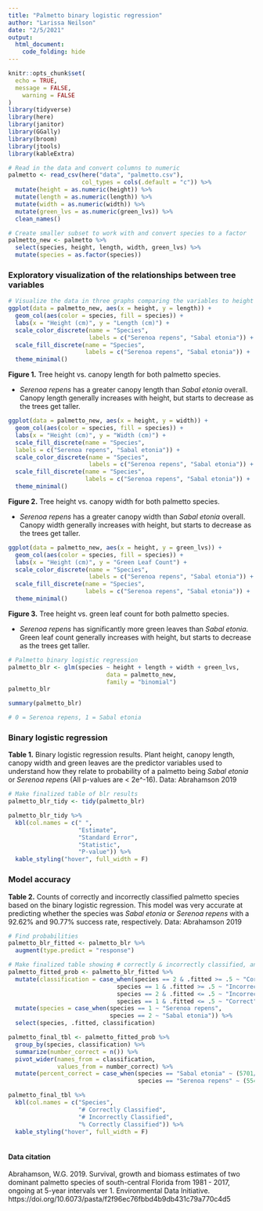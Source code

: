 ```yaml
---
title: "Palmetto binary logistic regression"
author: "Larissa Neilson"
date: "2/5/2021"
output:
  html_document:
    code_folding: hide
---
```


```r
knitr::opts_chunk$set(
  echo = TRUE,
  message = FALSE,
	warning = FALSE
)
library(tidyverse)
library(here)
library(janitor)
library(GGally)
library(broom)
library(jtools)
library(kableExtra)
```

```r
# Read in the data and convert columns to numeric
palmetto <- read_csv(here("data", "palmetto.csv"),
                     col_types = cols(.default = "c")) %>%
  mutate(height = as.numeric(height)) %>%
  mutate(length = as.numeric(length)) %>%
  mutate(width = as.numeric(width)) %>% 
  mutate(green_lvs = as.numeric(green_lvs)) %>%
  clean_names()
```

```r
# Create smaller subset to work with and convert species to a factor
palmetto_new <- palmetto %>% 
  select(species, height, length, width, green_lvs) %>%
  mutate(species = as.factor(species))
```

### Exploratory visualization of the relationships between tree variables

```r
# Visualize the data in three graphs comparing the variables to height
ggplot(data = palmetto_new, aes(x = height, y = length)) +
  geom_col(aes(color = species, fill = species)) +
  labs(x = "Height (cm)", y = "Length (cm)") +
  scale_color_discrete(name = "Species",
                       labels = c("Serenoa repens", "Sabal etonia")) +
  scale_fill_discrete(name = "Species",
                      labels = c("Serenoa repens", "Sabal etonia")) +
  theme_minimal()
```

**Figure 1.** Tree height vs. canopy length for both palmetto species.

- *Serenoa repens* has a greater canopy length than *Sabal etonia* overall. Canopy length generally increases with height, but starts to decrease as the trees get taller.

```r
ggplot(data = palmetto_new, aes(x = height, y = width)) +
  geom_col(aes(color = species, fill = species)) +
  labs(x = "Height (cm)", y = "Width (cm)") +
  scale_fill_discrete(name = "Species", 
  labels = c("Serenoa repens", "Sabal etonia")) +
  scale_color_discrete(name = "Species",
                       labels = c("Serenoa repens", "Sabal etonia")) +
  scale_fill_discrete(name = "Species",
                      labels = c("Serenoa repens", "Sabal etonia")) +
  theme_minimal()
```

**Figure 2.** Tree height vs. canopy width for both palmetto species.

- *Serenoa repens* has a greater canopy width than *Sabal etonia* overall. Canopy width generally increases with height, but starts to decrease as the trees get taller.

```r
ggplot(data = palmetto_new, aes(x = height, y = green_lvs)) +
  geom_col(aes(color = species, fill = species)) +
  labs(x = "Height (cm)", y = "Green Leaf Count") +
  scale_color_discrete(name = "Species",
                       labels = c("Serenoa repens", "Sabal etonia")) +
  scale_fill_discrete(name = "Species",
                      labels = c("Serenoa repens", "Sabal etonia")) +
  theme_minimal()
```

**Figure 3.** Tree height vs. green leaf count for both palmetto species.

- *Serenoa repens* has significantly more green leaves than *Sabal etonia*. Green leaf count generally increases with height, but starts to decrease as the trees get taller.

```r
# Palmetto binary logistic regression
palmetto_blr <- glm(species ~ height + length + width + green_lvs,
                            data = palmetto_new,
                            family = "binomial")
palmetto_blr

summary(palmetto_blr)

# 0 = Serenoa repens, 1 = Sabal etonia
```

### Binary logistic regression

**Table 1.** Binary logistic regression results. Plant height, canopy length, canopy width and green leaves are the predictor variables used to understand how they relate to probability of a palmetto being *Sabal etonia* or *Serenoa repens* (All p-values are < 2e^-16). Data: Abrahamson 2019

```r
# Make finalized table of blr results
palmetto_blr_tidy <- tidy(palmetto_blr)

palmetto_blr_tidy %>% 
  kbl(col.names = c(" ",
                    "Estimate",
                    "Standard Error",
                    "Statistic",
                    "P-value")) %>% 
  kable_styling("hover", full_width = F)
```

### Model accuracy

**Table 2.** Counts of correctly and incorrectly classified palmetto species based on the binary logistic regression. This model was very accurate at predicting whether the species was *Sabal etonia* or *Serenoa repens* with a 92.62% and 90.77% success rate, respectively. Data: Abrahamson 2019

```r
# Find probabilities
palmetto_blr_fitted <- palmetto_blr %>%
  augment(type.predict = "response")

# Make finalized table showing # correctly & incorrectly classified, and % correct
palmetto_fitted_prob <- palmetto_blr_fitted %>%
  mutate(classification = case_when(species == 2 & .fitted >= .5 ~ "Correct",
                               species == 1 & .fitted >= .5 ~ "Incorrect",
                               species == 2 & .fitted <= .5 ~ "Incorrect",
                               species == 1 & .fitted <= .5 ~ "Correct")) %>% 
  mutate(species = case_when(species == 1 ~ "Serenoa repens",
                             species == 2 ~ "Sabal etonia")) %>% 
  select(species, .fitted, classification)

palmetto_final_tbl <- palmetto_fitted_prob %>%
  group_by(species, classification) %>% 
  summarize(number_correct = n()) %>% 
  pivot_wider(names_from = classification,
              values_from = number_correct) %>%
  mutate(percent_correct = case_when(species == "Sabal etonia" ~ (5701/(5701+454)*100),
                                     species == "Serenoa repens" ~ (5548/(5548+564)*100)))

palmetto_final_tbl %>% 
  kbl(col.names = c("Species",
                    "# Correctly Classified",
                    "# Incorrectly Classified",
                    "% Correctly Classified")) %>% 
  kable_styling("hover", full_width = F)
         
```


#### Data citation

Abrahamson, W.G. 2019. Survival, growth and biomass estimates of two dominant palmetto species of south-central Florida from 1981 - 2017, ongoing at 5-year intervals ver 1. Environmental Data Initiative. https://doi.org/10.6073/pasta/f2f96ec76fbbd4b9db431c79a770c4d5

